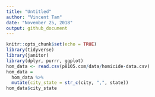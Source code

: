 ```yaml
---
title: "Untitled"
author: "Vincent Tam"
date: "November 25, 2018"
output: github_document
---
```


```r
knitr::opts_chunk$set(echo = TRUE)
library(tidyverse)
library(janitor)
library(dplyr, purrr, ggplot)
hom_data <- read.csv(p8105.com/data/homicide-data.csv)
hom_data = 
  hom_data %>%
  mutate(city_state = str_c(city, ",", state))
hom_data$city_state
```
